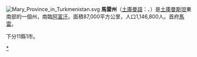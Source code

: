 {{NoteTA
|G1=country
|1=zh-hans:土库曼斯坦;zh-hant:土庫曼斯坦;zh-hk:土庫曼斯坦;zh-mo:土庫曼斯坦;zh-tw:土庫曼;
|2=zh:馬雷;zh-tw:馬利;
}}
[[File:Mary_Province_in_Turkmenistan.svg|right]] 
'''馬雷州'''（[[土庫曼語|土庫曼語]]：{{lang|tk|Mary welaýaty}}、{{lang-ru|Мары велаят}}）是[[土庫曼斯坦|土庫曼斯坦]]東南部的一個州，南臨[[阿富汗|阿富汗]]。面積87,000平方公里，人口1,146,800人。首府[[马雷_(城市)|馬雷]]。

下分11縣1市。

{{土庫曼行政區劃}}

[[Category:马雷州|*]]